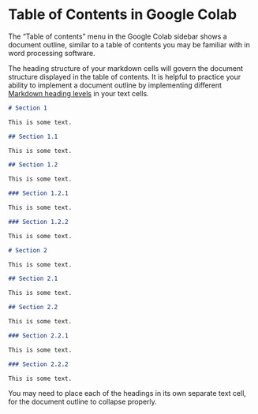 # Table of Contents in Google Colab

The "Table of contents" menu in the Google Colab sidebar shows a document outline, similar to a table of contents you may be familiar with in word processing software.

The heading structure of your markdown cells will govern the document structure displayed in the table of contents. It is helpful to practice your ability to implement a document outline by implementing different [Markdown heading levels](https://www.markdownguide.org/basic-syntax/#headings) in your text cells.


```md
# Section 1

This is some text.

## Section 1.1

This is some text.

## Section 1.2

This is some text.

### Section 1.2.1

This is some text.

### Section 1.2.2

This is some text.

# Section 2

This is some text.

## Section 2.1

This is some text.

## Section 2.2

This is some text.

### Section 2.2.1

This is some text.

### Section 2.2.2

This is some text.

```

::: {.callout-tip title="Note"}
You may need to place each of the headings in its own separate text cell, for the document outline to collapse properly.
:::
